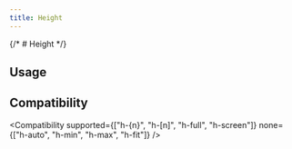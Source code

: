 ```yaml
---
title: Height
---
```



{/* # Height */}

## Usage

<Usage />

## Compatibility

<Compatibility
  supported={["h-{n}", "h-[n]", "h-full", "h-screen"]}
  none={["h-auto", "h-min", "h-max", "h-fit"]}
/>
